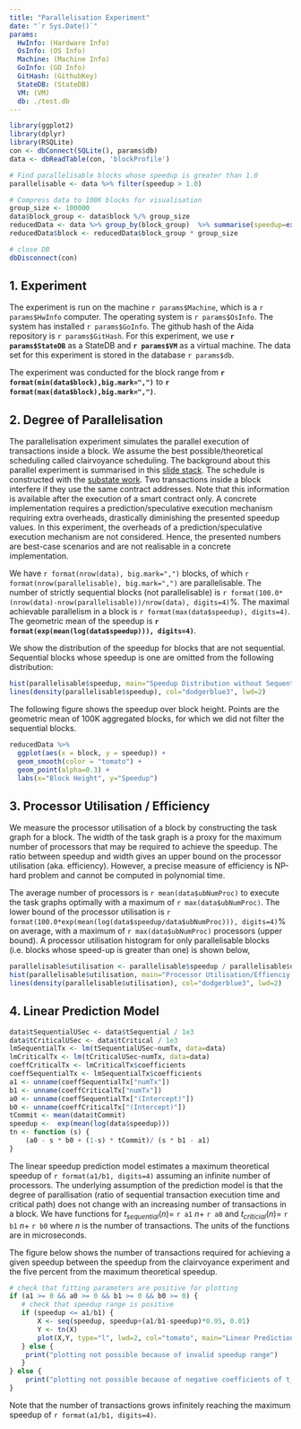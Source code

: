 ```yaml
---
title: "Parallelisation Experiment"
date: "`r Sys.Date()`"
params:
  HwInfo: (Hardware Info)
  OsInfo: (OS Info)
  Machine: (Machine Info)
  GoInfo: (GO Info)
  GitHash: (GithubKey)
  StateDB: (StateDB)
  VM: (VM)
  db: ./test.db
---
```


```r
library(ggplot2)
library(dplyr)
library(RSQLite)
con <- dbConnect(SQLite(), params$db)
data <- dbReadTable(con, 'blockProfile')

# Find parallelisable blocks whose speedup is greater than 1.0
parallelisable <- data %>% filter(speedup > 1.0)

# Compress data to 100K blocks for visualisation
group_size <- 100000
data$block_group <- data$block %/% group_size
reducedData <- data %>% group_by(block_group)  %>% summarise(speedup=exp(mean(log(speedup))))
reducedData$block <- reducedData$block_group * group_size

# close DB
dbDisconnect(con)
```

## 1. Experiment
The experiment is run on the machine `r params$Machine`, which is a `r params$HwInfo` computer.
The operating system is `r params$OsInfo`.
The system has installed `r params$GoInfo`.
The github hash of the Aida repository is `r params$GitHash`.
For this experiment, we use **`r params$StateDB`** as a StateDB and **`r params$VM`** as a virtual machine.
The data set for this experiment is stored in the database `r params$db`.

The experiment was conducted for the block range from **`r format(min(data$block),big.mark=",")`**  to **`r format(max(data$block),big.mark=",")`**.

## 2. Degree of Parallelisation

The parallelisation experiment simulates the parallel execution of transactions inside a block.
We assume the best possible/theoretical scheduling called clairvoyance scheduling.
The background about this parallel experiment is summarised in this [slide stack](https://docs.google.com/presentation/d/1us5ViXOMftJqktXY3Yf8MGTzed6NKaiq/edit?usp=sharing&ouid=115076270420310973960&rtpof=true&sd=true).
The schedule is constructed with the [substate work](https://usenix.org/conference/atc21/presentation/kim-yeonsoo).
Two transactions inside a block interfere if they use the same contract addresses.
Note that this information is available after the execution of a smart contract only.
A concrete implementation requires a prediction/speculative execution mechanism requiring extra overheads, drastically diminishing the presented speedup values.
In this experiment, the overheads of a prediction/speculative execution mechanism are not considered.
Hence, the presented numbers are best-case scenarios and are not realisable in a concrete implementation.

We have `r format(nrow(data), big.mark=",")` blocks, of which `r format(nrow(parallelisable), big.mark=",")` are parallelisable.
The number of strictly sequential blocks (not parallelisable) is `r format(100.0*(nrow(data)-nrow(parallelisable))/nrow(data), digits=4)`%.
The maximal achievable parallelism in a block is `r format(max(data$speedup), digits=4)`.
The geometric mean of the speedup is **`r format(exp(mean(log(data$speedup))), digits=4)`**.

We show the distribution of the speedup for blocks that are not sequential.
Sequential blocks whose speedup is one are omitted from the following distribution:

```r
hist(parallelisable$speedup, main="Speedup Distribution without Sequential Blocks", breaks = quantile(parallelisable$speedup, 0:10 / 10), xlab="Speedup", col="lightblue1")
lines(density(parallelisable$speedup), col="dodgerblue3", lwd=2)
```

The following figure shows the speedup over block height. Points are the geometric mean of 100K aggregated blocks,
for which we did not filter the sequential blocks.

```r
reducedData %>%
  ggplot(aes(x = block, y = speedup)) +
  geom_smooth(color = "tomato") +
  geom_point(alpha=0.3) +
  labs(x="Block Height", y="Speedup")
```

## 3. Processor Utilisation / Efficiency

We measure the processor utilisation of a block by constructing the task graph for a block.
The width of the task graph is a proxy for the maximum number of processors that may be required to achieve the speedup.
The ratio between speedup and width gives an upper bound on the processor utilisation (aka. efficiency).
However, a precise measure of efficiency is NP-hard problem and cannot be computed in polynomial time.

The average number of processors is `r mean(data$ubNumProc)` to execute the task graphs optimally with a maximum of `r max(data$ubNumProc)`.
The lower bound of the processor utilisation is `r format(100.0*exp(mean(log(data$speedup/data$ubNumProc))), digits=4)`% on average, with a maximum of `r max(data$ubNumProc)` processors (upper bound).  A processor utilisation histogram for only parallelisable blocks (i.e. blocks whose speed-up is greater than one) is shown below,

```r
parallelisable$utilisation <- parallelisable$speedup / parallelisable$ubNumProc
hist(parallelisable$utilisation, main="Processor Utilisation/Effienciy for Best Speedup", breaks = quantile(parallelisable$utilisation, 0:10 / 10), xlab="Processor Utilisation", col="lightblue1")
lines(density(parallelisable$utilisation), col="dodgerblue3", lwd=2)
```

## 4. Linear Prediction Model

```r
data$tSequentialUSec <- data$tSequential / 1e3
data$tCriticalUSec <- data$tCritical / 1e3
lmSequentialTx <- lm(tSequentialUSec~numTx, data=data)
lmCriticalTx <- lm(tCriticalUSec~numTx, data=data)
coeffCriticalTx <- lmCriticalTx$coefficients
coeffSequentialTx <- lmSequentialTx$coefficients
a1 <- unname(coeffSequentialTx["numTx"])
b1 <- unname(coeffCriticalTx["numTx"])
a0 <- unname(coeffSequentialTx["(Intercept)"])
b0 <- unname(coeffCriticalTx["(Intercept)"])
tCommit <- mean(data$tCommit)
speedup <-  exp(mean(log(data$speedup)))
tn <- function (s) {
    (a0 - s * b0 + (1-s) * tCommit)/ (s * b1 - a1)
}
```

The linear speedup prediction model estimates a maximum theoretical speedup of `r format(a1/b1, digits=4)` assuming an infinite number
of processors. The underlying assumption of the prediction model is that the degree of parallisation (ratio of sequential
transaction execution time and critical path) does not change with an increasing number of transactions in a block. We have
functions for $t_{\textit{sequential}}(n)=$ `r a1` $n +$ `r a0` and $t_{\textit{criticial}}(n)=$ `r b1` $n +$ `r b0`
where $n$ is the number of transactions. The units of the functions are in microseconds.

The figure below shows the number of transactions required for achieving a given speedup between the speedup from the clairvoyance experiment and the five percent from the maximum theoretical speedup. 

```r
# check that fitting parameters are positive for plotting
if (a1 >= 0 && a0 >= 0 && b1 >= 0 && b0 >= 0) { 
   # check that speedup range is positive
   if (speedup <= a1/b1) {
       X <- seq(speedup, speedup+(a1/b1-speedup)*0.95, 0.01)
       Y <- tn(X)
       plot(X,Y, type="l", lwd=2, col="tomato", main="Linear Prediction Model", xlab="Speedup", ylab="# Tx")
   } else {
    print("plotting not possible because of invalid speedup range")
   }
} else {
    print("plotting not possible because of negative coefficients of t_critical and/or t_sequential")
}
```

Note that the number of transactions grows infinitely reaching the maximum speedup of `r format(a1/b1, digits=4)`.
